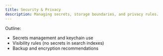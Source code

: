 ```yaml
---
title: Security & Privacy
description: Managing secrets, storage boundaries, and privacy rules.
---
```


 

Outline:
- Secrets management and keychain use
- Visibility rules (no secrets in search indexes)
- Backup and encryption recommendations
